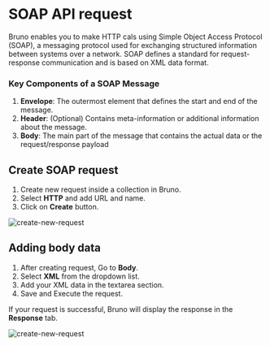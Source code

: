 # SOAP API request

Bruno enables you to make HTTP cals using Simple Object Access Protocol (SOAP), a messaging protocol used for exchanging structured information between systems over a network. SOAP defines a standard for request-response communication and is based on XML data format.

### Key Components of a SOAP Message

1. **Envelope**: The outermost element that defines the start and end of the message.
2. **Header**: (Optional) Contains meta-information or additional information about the message.
3. **Body**: The main part of the message that contains the actual data or the request/response payload

## Create SOAP request

1. Create new request inside a collection in Bruno.
2. Select **HTTP** and add URL and name.
3. Click on **Create** button.

![create-new-request](/screenshots/send-request/create-soap-req.png)

## Adding body data

1. After creating request, Go to **Body**.
2. Select **XML** from the dropdown list.
3. Add your XML data in the textarea section.
4. Save and Execute the request.

If your request is successful, Bruno will display the response in the **Response** tab.

![create-new-request](/screenshots/send-request/soap-xml-data.png)
